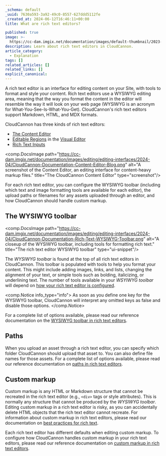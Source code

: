 ```yaml
---
_schema: default
_uuid: 7630a593-3a92-49c0-8557-627ddd5112fe
_created_at: 2024-06-12T16:46:11+00:00
title: What are rich text editors?

published: true
image: >-
  https://cc-dam.imgix.net/documentation/images/default-thumbnail/2023-Q4/CloudCannon-Documentation-Thumbnail.png
description: Learn about rich text editors in CloudCannon.
article_category:
  - Explanation
tags: []
related_articles: []
related_links: []
explicit_canonical:
---
```

A rich text editor is an interface for editing content on your Site, with tools to format and style your content. Rich text editors use a WYSIWYG editing area, meaning that the way you format the content in the editor will resemble the way it will look on your web page (WYSIWYG is an acronym for What-You-See-Is-What-You-Get). CloudCannon's rich text editors support Markdown, HTML, and MDX formats.

CloudCannon has three kinds of rich text editors:

* [The Content Editor](/documentation/articles/the-content-editor/)
* [Editable Regions](/documentation/articles/define-editable-regions-in-your-html/) in the [Visual Editor](/documentation/articles/the-visual-editor/)
* [Rich Text Inputs](/documentation/articles/what-is-a-rich-text-input/)

<comp.DocsImage path="https://cc-dam.imgix.net/documentation/images/editing/editing-interfaces/2024-04/CloudCannon-Documentation-Content-Editor-Blog.png" alt="A screenshot of the Content Editor, an editing interface for content-heavy markup files." title="The CloudCannon Content Editor" type="screenshot"/>

For each rich text editor, you can configure the WYSIWYG toolbar (including which text and image formatting tools are available for each editor), the upload paths or filenames for any assets uploaded through an editor, and how CloudCannon should handle custom markup.

## The WYSIWYG toolbar

<comp.DocsImage path="https://cc-dam.imgix.net/documentation/images/editing/editing-interfaces/2024-04/CloudCannon-Documentation-Rich-Text-WYSIWYG-Toolbar.png" alt="A closeup of the WYSIWYG toolbar, including tools for formatting rich text." title="The rich text editor WYSIWYG toolbar" type="ui-snippet"/>

The *WYSIWYG toolbar* is found at the top of all rich text editors in CloudCannon. This toolbar is populated with tools to help you format your content. This might include adding images, links, and lists, changing the alignment of your text, or simple tools such as bolding, italicizing, or underlining text. The number of tools available in your *WSYIWYG toolbar* will depend on [how your rich text editor is configured](/documentation/articles/configure-your-rich-text-editors/).

<comp.Notice info_type="info">
  As soon as you define one key for the WYSIWYG toolbar, CloudCannon will interpret any omitted keys as false and disable those options.
</comp.Notice>

For a complete list of options available, please read our reference documentation on the [WYSIWYG toolbar in rich text editors](/documentation/articles/rich-text-editor-reference/#wysiwyg-toolbar).

## Paths

When you upload an asset through a rich text editor, you can specify which folder CloudCannon should upload that asset to. You can also define file names for those assets. For a complete list of options available, please read our reference documentation on [paths in rich text editors](/documentation/articles/rich-text-editor-reference/#wysiwyg-toolbar).

## Custom markup

Custom markup is any HTML or Markdown structure that cannot be recreated in the rich text editor (e.g., `<div>` tags or style attributes). This is normally any structure that cannot be produced by the *WYSIWYG toolbar*. Editing custom markup in a rich text editor is risky, as you can accidentally delete HTML objects that the rich text editor cannot recreate. For information about custom markup in rich text editors, please read our documentation on [best practices for rich text](/documentation/articles/best-practices-for-rich-text/).

Each rich text editor has different defaults when editing custom markup. To configure how CloudCannon handles custom markup in your rich text editors, please read our reference documentation on [custom markup in rich text editors](/documentation/articles/rich-text-editor-reference/#wysiwyg-toolbar).